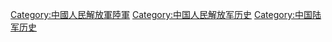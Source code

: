 [[Category:中國人民解放軍陸軍|Category:中國人民解放軍陸軍]]
[[Category:中国人民解放军历史|Category:中国人民解放军历史]]
[[Category:中国陆军历史|Category:中国陆军历史]]